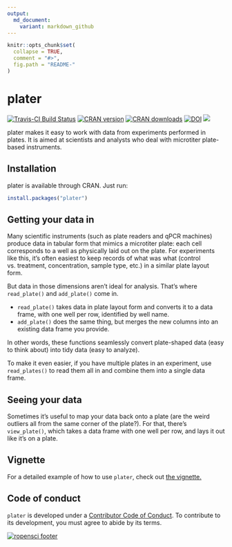 ```yaml
---
output:
  md_document:
    variant: markdown_github
---
```


<!-- README.md is generated from README.Rmd. Please edit that file -->

```r
knitr::opts_chunk$set(
  collapse = TRUE,
  comment = "#>",
  fig.path = "README-"
)
```

# plater

[![Travis-CI Build Status](https://travis-ci.org/ropenscilabs/plater.svg?branch=master)](https://travis-ci.org/ropenscilabs/plater)
[![CRAN version](http://www.r-pkg.org/badges/version/plater)](https://cran.r-project.org/package=plater)
[![CRAN downloads](http://cranlogs.r-pkg.org/badges/grand-total/plater)](http://cran.rstudio.com/web/packages/plater/index.html) [![DOI](https://zenodo.org/badge/32951641.svg)](https://zenodo.org/badge/latestdoi/32951641)
[![](https://badges.ropensci.org/60_status.svg)](https://github.com/ropensci/onboarding/issues/60)

plater makes it easy to work with data from experiments performed in plates. It is aimed at scientists and analysts who deal with microtiter plate-based instruments.  

## Installation

plater is available through CRAN. Just run: 

```r
install.packages("plater") 
```

## Getting your data in

Many scientific instruments (such as plate readers and qPCR machines) produce data in tabular form that mimics a microtiter plate: each cell corresponds to a well as physically laid out on the plate. For experiments like this, it's often easiest to keep records of what was what (control vs. treatment, concentration, sample type, etc.) in a similar plate layout form. 

But data in those dimensions aren't ideal for analysis. That's where `read_plate()` and `add_plate()` come in. 

* `read_plate()` takes data in plate layout form and converts it to a data frame, with one well per row, identified by well name.
* `add_plate()` does the same thing, but merges the new columns into an existing data frame you provide. 

In other words, these functions seamlessly convert plate-shaped data (easy to think about) into tidy data (easy to analyze).  

To make it even easier, if you have multiple plates in an experiment, use `read_plates()` to read them all in and combine them into a single data frame. 

## Seeing your data

Sometimes it's useful to map your data back onto a plate (are the weird outliers all from the same corner of the plate?). For that, there's `view_plate()`, which takes a data frame with one well per row, and lays it out like it's on a plate. 

## Vignette

For a detailed example of how to use `plater`, check out [the vignette.](https://cran.r-project.org/web/packages/plater/vignettes/plater-basics.html)

## Code of conduct

`plater` is developed under a [Contributor Code of Conduct](CONDUCT.md). To contribute to its development, you must agree to abide by its terms.

[![ropensci footer](http://ropensci.org/public_images/github_footer.png)](http://ropensci.org)